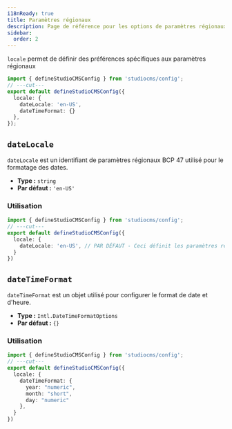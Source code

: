 ```yaml
---
i18nReady: true
title: Paramètres régionaux
description: Page de référence pour les options de paramètres régionaux de StudioCMS
sidebar:
  order: 2
---
```



`locale` permet de définir des préférences spécifiques aux paramètres régionaux

```ts twoslash title="studiocms.config.mjs"
import { defineStudioCMSConfig } from 'studiocms/config';
// ---cut---
export default defineStudioCMSConfig({
  locale: {
    dateLocale: 'en-US',
    dateTimeFormat: {}
  },
});
```

## `dateLocale`

`dateLocale` est un identifiant de paramètres régionaux BCP 47 utilisé pour le formatage des dates.

- **Type :** `string`
- **Par défaut :** `'en-US'`

### Utilisation

```ts twoslash {3} title="studiocms.config.mjs"
import { defineStudioCMSConfig } from 'studiocms/config';
// ---cut---
export default defineStudioCMSConfig({
  locale: {
    dateLocale: 'en-US', // PAR DÉFAUT - Ceci définit les paramètres régionaux de date pour le formatage de la date.
  }
})
```

## `dateTimeFormat`

`dateTimeFormat` est un objet utilisé pour configurer le format de date et d'heure.

- **Type :** `Intl.DateTimeFormatOptions`
- **Par défaut :** `{}`

### Utilisation

```ts twoslash {3-7} title="studiocms.config.mjs"
import { defineStudioCMSConfig } from 'studiocms/config';
// ---cut---
export default defineStudioCMSConfig({
  locale: {
    dateTimeFormat: {
      year: "numeric",
      month: "short",
      day: "numeric"
    },
  }
})
```
